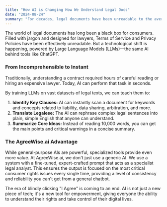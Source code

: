 ```yaml
---
title: "How AI is Changing How We Understand Legal Docs"
date: "2024-08-24"
summary: "For decades, legal documents have been unreadable to the average person. Now, AI is poised to change that forever, and tools like AgreeWise.ai are leading the charge."
---
```


The world of legal documents has long been a black box for consumers. Filled with jargon and designed for lawyers, Terms of Service and Privacy Policies have been effectively unreadable. But a technological shift is happening, powered by Large Language Models (LLMs)—the same AI behind tools like ChatGPT.

### From Incomprehensible to Instant

Traditionally, understanding a contract required hours of careful reading or hiring an expensive lawyer. Today, AI can perform that task in seconds.

By training LLMs on vast datasets of legal texts, we can teach them to:
1.  **Identify Key Clauses:** AI can instantly scan a document for keywords and concepts related to liability, data sharing, arbitration, and more.
2.  **Translate Legalese:** The AI can rephrase complex legal sentences into plain, simple English that anyone can understand.
3.  **Summarize Core Ideas:** Instead of reading 10,000 words, you can get the main points and critical warnings in a concise summary.

### The AgreeWise.ai Advantage

While general-purpose AIs are powerful, specialized tools provide even more value. At AgreeWise.ai, we don't just use a generic AI. We use a system with a fine-tuned, expert-crafted prompt that acts as a specialist legal analyst. This ensures the output is focused on the most critical consumer rights issues every single time, providing a level of consistency and reliability you can't get from a general chatbot.

The era of blindly clicking "I Agree" is coming to an end. AI is not just a new piece of tech; it's a new tool for empowerment, giving everyone the ability to understand their rights and take control of their digital lives.